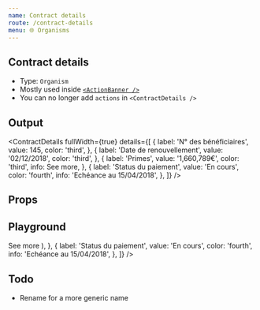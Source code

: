 ```yaml
---
name: Contract details
route: /contract-details
menu: 🌐 Organisms
---
```



## Contract details

- Type: `Organism`
- Mostly used inside [`<ActionBanner />`](/action-banner)
- You can no longer add `actions` in `<ContractDetails />`

## Output

<ContractDetails
  fullWidth={true}
  details={[
    {
      label: 'N° des bénéficiaires',
      value: 145,
      color: 'third',
    },
    {
      label: 'Date de renouvellement',
      value: '02/12/2018',
      color: 'third',
    },
    {
      label: 'Primes',
      value: '1,660,789€',
      color: 'third',
      info: <SimpleButton href="https://www.qwant.com">See more</SimpleButton>,
    },
    {
      label: 'Status du paiement',
      value: 'En cours',
      color: 'fourth',
      info: 'Echéance au 15/04/2018',
    },
  ]}
/>

## Props

<Props of={ContractDetails} />

## Playground

<Playground>
  <ContractDetails
    fullWidth={true}
    details={[
      {
        label: 'N° des bénéficiaires',
        value: 145,
        color: 'third',
      },
      {
        label: 'Date de renouvellement',
        value: '02/12/2018',
        color: 'third',
      },
      {
        label: 'Primes',
        value: '1,660,789€',
        color: 'third',
        info: (
          <SimpleButton href="https://www.qwant.com">See more</SimpleButton>
        ),
      },
      {
        label: 'Status du paiement',
        value: 'En cours',
        color: 'fourth',
        info: 'Echéance au 15/04/2018',
      },
    ]}
  />
</Playground>

## Todo

- Rename for a more generic name
